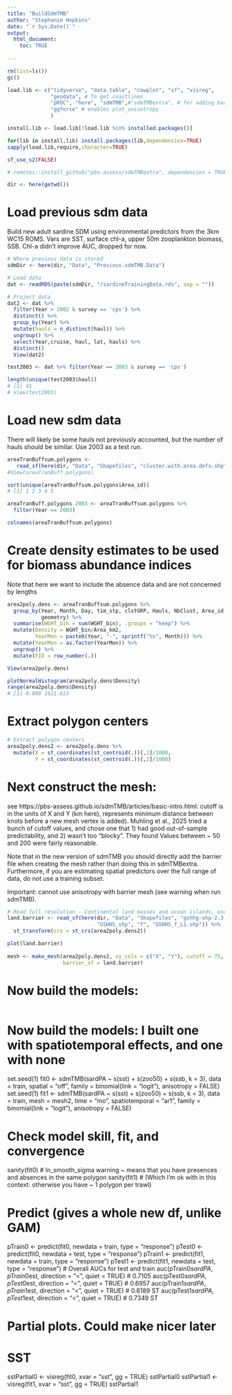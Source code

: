 ```yaml
---
title: "BuildSdmTMB"
author: "Stephanie Hopkins"
date: "`r Sys.Date()`"
output: 
  html_document:
    toc: TRUE
    
---
```


```r

rm(list=ls())
gc()

load.lib <- c("tidyverse", "data.table", "cowplot", "sf", "visreg", 
              "geodata", # To get coastlines 
              "pROC", "here", "sdmTMB",#"sdmTMBextra", # for adding barrier mesh
              "ggforce" # enables plot_anisotropy
              )

install.lib <- load.lib[!load.lib %in% installed.packages()]

for(lib in install.lib) install.packages(lib,dependencies=TRUE)
sapply(load.lib,require,character=TRUE)

sf_use_s2(FALSE)

# remotes::install_github("pbs-assess/sdmTMBextra", dependencies = TRUE)

dir <- here(getwd())

```

# Load previous sdm data

Build new adult sardine SDM using environmental predictors from the 3km WC15 ROMS.
Vars are SST, surface chl-a, upper 50m zooplankton biomass, SSB. 
Chl-a didn't improve AUC, dropped for now.

```r

# Where previous data is stored
sdmDir <- here(dir, "Data", "Previous.sdmTMB.Data")

# Load data
dat <- readRDS(paste(sdmDir, "/sardineTrainingData.rds", sep = ""))

# Project data
dat2 <- dat %>%
  filter(Year > 2002 & survey == 'cps') %>% 
  distinct() %>%
  group_by(Year) %>%
  mutate(hauls = n_distinct(haul)) %>%
  ungroup() %>% 
  select(Year,cruise, haul, lat, hauls) %>% 
  distinct()
  View(dat2)

test2003 <- dat %>% filter(Year == 2003 & survey == 'cps')

length(unique(test2003$haul))
# [1] 41
# View(test2003)

```

# Load new sdm data

There will likely be some hauls not previously accounted, but the number of hauls should be similar. Use 2003 as a test run.

```r

areaTranBuffsum.polygons <- 
   read_sf(here(dir, "Data", "Shapefiles", "cluster.with.area.defs.shp"))
#View(areaTranBuff.polygons)

sort(unique(areaTranBuffsum.polygons$Area_id))
# [1] 1 2 3 4 5

areaTranBuff.polygons.2003 <- areaTranBuffsum.polygons %>%
  filter(Year == 2003)

colnames(areaTranBuffsum.polygons)

```

# Create density estimates to be used for biomass abundance indices

Note that here we want to include the absence data and are not concerned by lengths

```r

area2poly.dens <- areaTranBuffsum.polygons %>%
  group_by(Year, Month, Day, tim_stp, clstGRP, Hauls, NbClust, Area_id, Area_km2,
           geometry) %>%
  summarise(WGHT_bin = sum(WGHT_bin), .groups = "keep") %>%
  mutate(Density = WGHT_bin/Area_km2, 
         YearMon = paste0(Year, "-", sprintf("%s", Month))) %>%
  mutate(YearMon = as.factor(YearMon)) %>%
  ungroup() %>%
  mutate(FID = row_number(.))

View(area2poly.dens)

plotNormalHistogram(area2poly.dens$Density)
range(area2poly.dens$Density)
# [1] 0.000 1621.613

```

# Extract polygon centers

```r

# Extract polygon centers
area2poly.dens2 <- area2poly.dens %>%
  mutate(X = st_coordinates(st_centroid(.))[,1]/1000,
         Y = st_coordinates(st_centroid(.))[,2]/1000)

```

# Next construct the mesh: 

see https://pbs-assess.github.io/sdmTMB/articles/basic-intro.html: cutoff is in the units of X and Y (km here), represents minimum distance between knots before a new mesh vertex is added). Muhling et al., 2025 tried a bunch of cutoff values, and chose one that 1) had good out-of-sample predictability, and 2) wasn't too "blocky". They found Values between ~ 50 and 200 were fairly reasonable. 

Note that in the new version of sdmTMB you should directly add the barrier file when creating the mesh rather than doing this in sdmTMBextra. Furthermore, if you are estimating spatial predictors over the full range of data, do not use a training subset.

Important: cannot use anisotropy with barrier mesh (see warning when run sdmTMB).

```r

# Read full resolution - Continental land masses and ocean islands, except Antarctica.
land.barrier <- read_sf(here(dir, "Data", "Shapefiles", "gshhg-shp-2.3.7",
                             "GSHHS_shp", "f", "GSHHS_f_L1.shp")) %>%
  st_transform(crs = st_crs(area2poly.dens2))

plot(land.barrier)                        
                        
mesh <- make_mesh(area2poly.dens2, xy_cols = c("X", "Y"), cutoff = 75, 
                  barrier_sf = land.barrier)  

```

# Now build the models:

```r

```



# Now build the models: I built one with spatiotemporal effects, and one with none
set.seed(1)
fit0 <- sdmTMB(sardPA ~ s(sst) + s(zoo50) + s(ssb, k = 3), 
               data = train, spatial = "off", 
               family = binomial(link = "logit"), anisotropy = FALSE)
set.seed(1)
fit1 <- sdmTMB(sardPA ~ s(sst) + s(zoo50) + s(ssb, k = 3), 
               data = train, mesh = mesh2, time = "mo", spatiotemporal = "ar1", 
               family = binomial(link = "logit"), anisotropy = FALSE)

# Check model skill, fit, and convergence
sanity(fit0) # ln_smooth_sigma warning ~ means that you have presences and absences in the same polygon
sanity(fit1) # (Which I'm ok with in this context: otherwise you have ~ 1 polygon per trawl)

# Predict (gives a whole new df, unlike GAM)
pTrain0 <- predict(fit0, newdata = train, type = "response")
pTest0 <- predict(fit0, newdata = test, type = "response")
pTrain1 <- predict(fit1, newdata = train, type = "response")
pTest1 <- predict(fit1, newdata = test, type = "response")
# Overall AUCs for test and train 
auc(pTrain0$sardPA, pTrain0$est, direction = "<", quiet = TRUE) # 0.7105
auc(pTest0$sardPA, pTest0$est, direction = "<", quiet = TRUE) # 0.6957
auc(pTrain1$sardPA, pTrain1$est, direction = "<", quiet = TRUE) # 0.8189 ST
auc(pTest1$sardPA, pTest1$est, direction = "<", quiet = TRUE) # 0.7349 ST

# Partial plots. Could make nicer later
# SST
sstPartial0 <- visreg(fit0, xvar = "sst", gg = TRUE)
sstPartial0 
sstPartial1 <- visreg(fit1, xvar = "sst", gg = TRUE)
sstPartial1